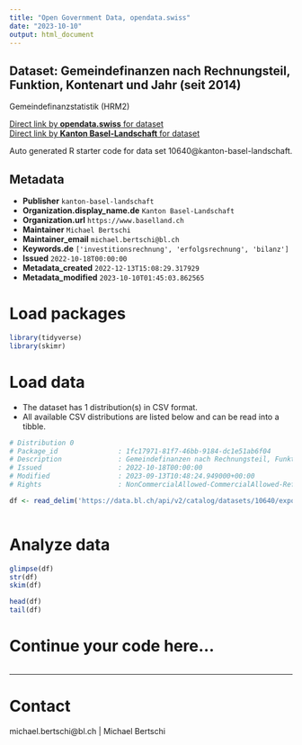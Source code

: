 ```yaml
---
title: "Open Government Data, opendata.swiss"
date: "2023-10-10"
output: html_document
---
```


## Dataset: Gemeindefinanzen nach Rechnungsteil, Funktion, Kontenart und Jahr (seit 2014)

Gemeindefinanzstatistik (HRM2)

[Direct link by **opendata.swiss** for dataset](https://opendata.swiss/de/dataset/gemeindefinanzen-nach-rechnungsteil-funktion-kontenart-und-jahr-ab-2014)<br>
[Direct link by **Kanton Basel-Landschaft** for dataset](https://data.bl.ch/explore/dataset/10640/)

Auto generated R starter code for data set 10640@kanton-basel-landschaft.

## Metadata

- **Publisher** `kanton-basel-landschaft`
- **Organization.display_name.de** `Kanton Basel-Landschaft`
- **Organization.url** `https://www.baselland.ch`
- **Maintainer** `Michael Bertschi`
- **Maintainer_email** `michael.bertschi@bl.ch`
- **Keywords.de** `['investitionsrechnung', 'erfolgsrechnung', 'bilanz']`
- **Issued** `2022-10-18T00:00:00`
- **Metadata_created** `2022-12-13T15:08:29.317929`
- **Metadata_modified** `2023-10-10T01:45:03.862565`


# Load packages

```r

library(tidyverse)
library(skimr)

```

# Load data

-   The dataset has 1 distribution(s) in CSV format.
-   All available CSV distributions are listed below and can be read into a tibble.

```r

# Distribution 0
# Package_id               : 1fc17971-81f7-46bb-9184-dc1e51ab6f04
# Description              : Gemeindefinanzen nach Rechnungsteil, Funktion, Kontenart und Jahr (seit 2014) (csv)
# Issued                   : 2022-10-18T00:00:00
# Modified                 : 2023-09-13T10:48:24.949000+00:00
# Rights                   : NonCommercialAllowed-CommercialAllowed-ReferenceRequired

df <- read_delim('https://data.bl.ch/api/v2/catalog/datasets/10640/exports/csv')



```

# Analyze data

```r

glimpse(df)
str(df)
skim(df)

head(df)
tail(df)

```

# Continue your code here...

```r

```

------------------------------------------------------------------------

# Contact

michael.bertschi@bl.ch | Michael Bertschi
